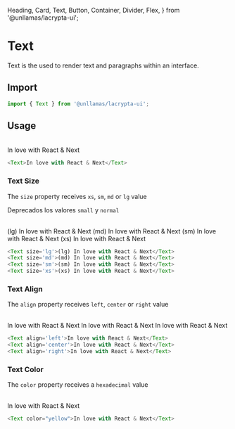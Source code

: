   Heading,
  Card,
  Text,
  Button,
  Container,
  Divider,
  Flex,
} from '@unllamas/lacrypta-ui';

# Text

Text is the used to render text and paragraphs within an interface.

## Import

```js copy
import { Text } from '@unllamas/lacrypta-ui';
```

## Usage

<br />

<Card variant="outline" spacing={4}>
  <Text>In love with React & Next</Text>
</Card>

```js copy
<Text>In love with React & Next</Text>
```

### Text Size

The `size` property receives `xs`, `sm`, `md` or `lg` value

<Callout type="warning">Deprecados los valores `small` y `normal`</Callout>

<br />

<Card variant="outline" spacing={4}>
  <Flex direction="column" gap={16}>
    <Text size="lg">(lg) In love with React & Next</Text>
    <Text size="md">(md) In love with React & Next</Text>
    <Text size="sm">(sm) In love with React & Next</Text>
    <Text size="xs">(xs) In love with React & Next</Text>
  </Flex>
</Card>

```js copy /size/
<Text size='lg'>(lg) In love with React & Next</Text>
<Text size='md'>(md) In love with React & Next</Text>
<Text size='sm'>(sm) In love with React & Next</Text>
<Text size='xs'>(xs) In love with React & Next</Text>
```

### Text Align

The `align` property receives `left`, `center` or `right` value

<br />

<Card variant="outline" spacing={4}>
  <Text align="left">In love with React & Next</Text>
  <Text align="center">In love with React & Next</Text>
  <Text align="right">In love with React & Next</Text>
</Card>

```js copy /align/
<Text align='left'>In love with React & Next</Text>
<Text align='center'>In love with React & Next</Text>
<Text align='right'>In love with React & Next</Text>
```

### Text Color

The `color` property receives a `hexadecimal` value

<br />

<Card variant="outline" spacing={4}>
  <Text color="yellow">In love with React & Next</Text>
</Card>

```js copy /color/
<Text color="yellow">In love with React & Next</Text>
```